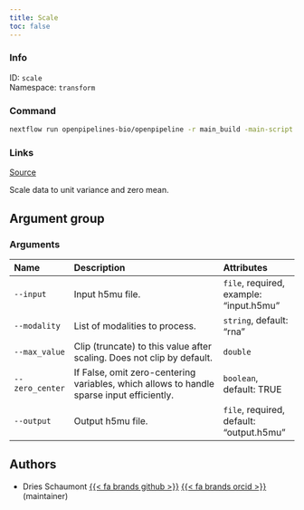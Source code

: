 ```yaml
---
title: Scale
toc: false
---
```


::: {.column-margin}

### Info

ID: `scale`  
Namespace: `transform`

### Command

```bash
nextflow run openpipelines-bio/openpipeline -r main_build -main-script target/nextflow/transform/scale/main.nf --help
```

### Links
[Source](https://github.com/openpipelines-bio/openpipeline/blob/main/src/transform/scaling){.btn-action .btn-sm .btn-info .btn role="button"}
:::

Scale data to unit variance and zero mean.


## Argument group

### Arguments



|Name            |Description                                                                               |Attributes                               |
|:---------------|:-----------------------------------------------------------------------------------------|:----------------------------------------|
|`--input`       |Input h5mu file.                                                                          |`file`, required, example: "input.h5mu"  |
|`--modality`    |List of modalities to process.                                                            |`string`, default: "rna"                 |
|`--max_value`   |Clip (truncate) to this value after scaling. Does not clip by default.                    |`double`                                 |
|`--zero_center` |If False, omit zero-centering variables, which allows to handle sparse input efficiently. |`boolean`, default: TRUE                 |
|`--output`      |Output h5mu file.                                                                         |`file`, required, default: "output.h5mu" |

## Authors

 * Dries Schaumont [{{< fa brands github >}}](https://github.com/DriesSchaumont) [{{< fa brands orcid >}}](https://orcid.org/0000-0002-4389-0440) (maintainer)

